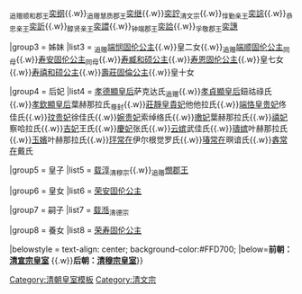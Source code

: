 {{Navbox
|name = 清文宗皇室
|title = [[咸丰帝|清文宗]]皇室
|titlestyle = background-color:#FFD700;
|image =
|style = width:100%;text-align:center; 
|groupstyle = text-align:center; background-color:#FFD700;
|liststyle = text-align:center;
|state = {{{state<includeonly>|collapsed</includeonly>}}}
|group1 = 父母
|list1 = 宣宗成皇帝[[道光帝|旻宁]]{{ww}}[[孝全成皇后]]钮祜禄氏

|group2 = 兄弟
|list2 = <sub>追赠隐志郡王</sub>[[奕纬]]{{.w}}<sub>追赠顺和郡王</sub>[[奕纲]]{{.w}}<sub>追赠慧质郡王</sub>[[奕继]]{{.w}}[[咸丰帝|奕詝]]<sub>清文宗</sub>{{.w}}<sub>惇勤亲王</sub>[[奕誴]]{{.w}}<sub>恭忠亲王</sub>[[奕訢]]{{.w}}<sub>醇贤亲王</sub>[[奕譞]]{{.w}}<sub>钟端郡王</sub>[[奕詥]]{{.w}}<sub>孚敬郡王</sub>[[奕譓]]

|group3 = 姊妹
|list3 = <sub>追赠</sub>[[端悯固伦公主]]{{.w}}皇二女{{.w}}<sub>追赠</sub>[[端顺固伦公主]]<sub>同母</sub>{{.w}}[[寿安固伦公主]]<sub>同母</sub>{{.w}}[[寿臧和硕公主]]{{.w}}[[寿恩固伦公主]]{{.w}}皇七女{{.w}}[[寿禧和硕公主]]{{.w}}[[壽莊固倫公主]]{{.w}}皇十女

|group4 = 后妃
|list4 = [[孝德顯皇后]]萨克达氏<sub>追赠</sub>{{.w}}[[慈安太后|孝貞顯皇后]]鈕祜祿氏{{.w}}[[慈禧太后|孝欽顯皇后]]葉赫那拉氏<sub>尊封</sub>{{.w}}[[莊靜皇貴妃]]他他拉氏{{.w}}[[端恪皇贵妃]]佟佳氏{{.w}}[[玟贵妃]]徐佳氏{{.w}}[[婉贵妃 (咸丰帝)|婉贵妃]]索绰络氏{{.w}}[[璷妃]]葉赫那拉氏{{.w}}[[禧妃]]察哈拉氏{{.w}}[[吉妃]]王氏{{.w}}[[慶妃]]张氏{{.w}}[[云嫔]]武佳氏{{.w}}[[璹嫔]]叶赫那拉氏{{.w}}[[玉嬪 (咸豐帝)|玉嬪]]叶赫那拉氏{{.w}}[[玶常在]]伊尔根觉罗氏{{.w}}[[瑃常在]]暝谙氏{{.w}}[[錱常在 (咸豐帝)|錱常在]]戴氏

|group5 = 皇子
|list5 = [[同治帝|载淳]]<sub>清穆宗</sub>{{.w}}<sub>追赠</sub>[[憫郡王]]

|group6 = 皇女
|list6 = [[荣安固伦公主]]

|group7 = 嗣子
|list7 = [[光绪帝|载湉]]<sub>清德宗</sub>

|group8 = 養女
|list8 = [[荣寿固伦公主]]

|belowstyle = text-align: center; background-color:#FFD700;
|below='''前朝：[[Template:清宣宗皇室|清宣宗皇室]]''' {{.w}}'''后朝：[[Template:清穆宗皇室|清穆宗皇室]]'''}}
<noinclude>
[[Category:清朝皇室模板]]
[[Category:清文宗]]
</noinclude>